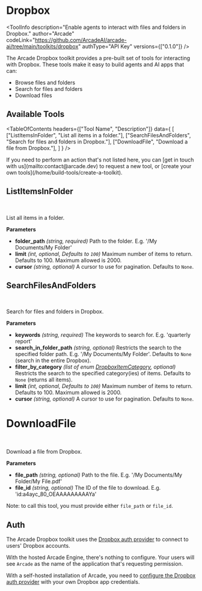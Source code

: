 # Dropbox


<ToolInfo
  description="Enable agents to interact with files and folders in Dropbox."
  author="Arcade"
  codeLink="https://github.com/ArcadeAI/arcade-ai/tree/main/toolkits/dropbox"
  authType="API Key"
  versions={["0.1.0"]}
/>

<Badges repo="arcadeai/arcade_dropbox" />

The Arcade Dropbox toolkit provides a pre-built set of tools for interacting with Dropbox. These tools make it easy to build agents and AI apps that can:

- Browse files and folders
- Search for files and folders
- Download files

## Available Tools

<TableOfContents
  headers={["Tool Name", "Description"]}
  data={
    [
      ["ListItemsInFolder", "List all items in a folder."],
      ["SearchFilesAndFolders", "Search for files and folders in Dropbox."],
      ["DownloadFile", "Download a file from Dropbox."],
    ]
  }
/>

<Tip>
  If you need to perform an action that's not listed here, you can [get in touch
  with us](mailto:contact@arcade.dev) to request a new tool, or [create your
  own tools](/home/build-tools/create-a-toolkit).
</Tip>

## ListItemsInFolder

<br />
<TabbedCodeBlock
  tabs={[
    {
      label: "Call the Tool Directly",
      content: {
        Python: ["/examples/integrations/toolkits/dropbox/list_items_in_folder_example_call_tool.py"],
        JavaScript: ["/examples/integrations/toolkits/dropbox/list_items_in_folder_example_call_tool.js"],
      },
    },
    {
      label: "Execute the Tool with OpenAI",
      content: {
        Python: ["/examples/integrations/toolkits/dropbox/list_items_in_folder_example_llm_oai.py"],
        JavaScript: ["/examples/integrations/toolkits/dropbox/list_items_in_folder_example_llm_oai.js"],
      },
    },
  ]}
/>

List all items in a folder.

**Parameters**

- **folder_path** _(string, required)_ Path to the folder. E.g. '/My Documents/My Folder'
- **limit** _(int, optional, Defaults to `100`)_ Maximum number of items to return. Defaults to 100. Maximum allowed is 2000.
- **cursor** _(string, optional)_ A cursor to use for pagination. Defaults to `None`.

## SearchFilesAndFolders

<br />
<TabbedCodeBlock
  tabs={[
    {
      label: "Call the Tool Directly",
      content: {
        Python: ["/examples/integrations/toolkits/dropbox/search_files_and_folders_example_call_tool.py"],
        JavaScript: ["/examples/integrations/toolkits/dropbox/search_files_and_folders_example_call_tool.js"],
      },
    },
    {
      label: "Execute the Tool with OpenAI",
      content: {
        Python: ["/examples/integrations/toolkits/dropbox/search_files_and_folders_example_llm_oai.py"],
        JavaScript: ["/examples/integrations/toolkits/dropbox/search_files_and_folders_example_llm_oai.js"],
      },
    },
  ]}
/>

Search for files and folders in Dropbox.

**Parameters**

- **keywords** _(string, required)_ The keywords to search for. E.g. 'quarterly report'
- **search_in_folder_path** _(string, optional)_ Restricts the search to the specified folder path. E.g. '/My Documents/My Folder'. Defaults to `None` (search in the entire Dropbox).
- **filter_by_category** _(list of enum [DropboxItemCategory](/toolkits/productivity/reference#dropboxitemcategory), optional)_ Restricts the search to the specified category(ies) of items. Defaults to `None` (returns all items).
- **limit** _(int, optional, Defaults to `100`)_ Maximum number of items to return. Defaults to 100. Maximum allowed is 2000.
- **cursor** _(string, optional)_ A cursor to use for pagination. Defaults to `None`.

# DownloadFile

<br />
<TabbedCodeBlock
  tabs={[
    {
      label: "Call the Tool Directly",
      content: {
        Python: ["/examples/integrations/toolkits/dropbox/download_file_example_call_tool.py"],
        JavaScript: ["/examples/integrations/toolkits/dropbox/download_file_example_call_tool.js"],
      },
    },
    {
      label: "Execute the Tool with OpenAI",
      content: {
        Python: ["/examples/integrations/toolkits/dropbox/download_file_example_llm_oai.py"],
        JavaScript: ["/examples/integrations/toolkits/dropbox/download_file_example_llm_oai.js"],
      },
    },
  ]}
/>

Download a file from Dropbox.

**Parameters**

- **file_path** _(string, optional)_ Path to the file. E.g. '/My Documents/My Folder/My File.pdf'
- **file_id** _(string, optional)_ The ID of the file to download. E.g. 'id:a4ayc_80_OEAAAAAAAAAYa'

Note: to call this tool, you must provide either `file_path` or `file_id`.

## Auth

The Arcade Dropbox toolkit uses the [Dropbox auth provider](/home/auth-providers/dropbox) to connect to users' Dropbox accounts.

With the hosted Arcade Engine, there's nothing to configure. Your users will see `Arcade` as the name of the application that's requesting permission.

With a self-hosted installation of Arcade, you need to [configure the Dropbox auth provider](/home/auth-providers/dropbox#configuring-dropbox-auth) with your own Dropbox app credentials.

<ToolFooter pipPackageName="arcade_dropbox" />